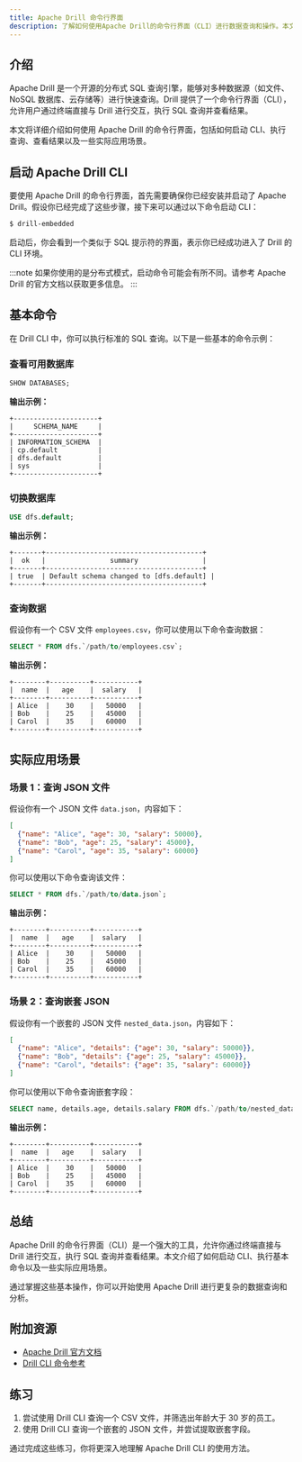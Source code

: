 ```yaml
---
title: Apache Drill 命令行界面
description: 了解如何使用Apache Drill的命令行界面（CLI）进行数据查询和操作。本文适合初学者，包含详细的步骤、代码示例和实际应用场景。
---
```


## 介绍

Apache Drill 是一个开源的分布式 SQL 查询引擎，能够对多种数据源（如文件、NoSQL 数据库、云存储等）进行快速查询。Drill 提供了一个命令行界面（CLI），允许用户通过终端直接与 Drill 进行交互，执行 SQL 查询并查看结果。

本文将详细介绍如何使用 Apache Drill 的命令行界面，包括如何启动 CLI、执行查询、查看结果以及一些实际应用场景。

## 启动 Apache Drill CLI

要使用 Apache Drill 的命令行界面，首先需要确保你已经安装并启动了 Apache Drill。假设你已经完成了这些步骤，接下来可以通过以下命令启动 CLI：

```bash
$ drill-embedded
```

启动后，你会看到一个类似于 SQL 提示符的界面，表示你已经成功进入了 Drill 的 CLI 环境。

:::note
如果你使用的是分布式模式，启动命令可能会有所不同。请参考 Apache Drill 的官方文档以获取更多信息。
:::

## 基本命令

在 Drill CLI 中，你可以执行标准的 SQL 查询。以下是一些基本的命令示例：

### 查看可用数据库

```sql
SHOW DATABASES;
```

**输出示例：**

```plaintext
+---------------------+
|     SCHEMA_NAME     |
+---------------------+
| INFORMATION_SCHEMA  |
| cp.default          |
| dfs.default         |
| sys                 |
+---------------------+
```

### 切换数据库

```sql
USE dfs.default;
```

**输出示例：**

```plaintext
+-------+---------------------------------------+
|  ok   |                summary                |
+-------+---------------------------------------+
| true  | Default schema changed to [dfs.default] |
+-------+---------------------------------------+
```

### 查询数据

假设你有一个 CSV 文件 `employees.csv`，你可以使用以下命令查询数据：

```sql
SELECT * FROM dfs.`/path/to/employees.csv`;
```

**输出示例：**

```plaintext
+--------+----------+-----------+
|  name  |   age    |  salary   |
+--------+----------+-----------+
| Alice  |    30    |   50000   |
| Bob    |    25    |   45000   |
| Carol  |    35    |   60000   |
+--------+----------+-----------+
```

## 实际应用场景

### 场景 1：查询 JSON 文件

假设你有一个 JSON 文件 `data.json`，内容如下：

```json
[
  {"name": "Alice", "age": 30, "salary": 50000},
  {"name": "Bob", "age": 25, "salary": 45000},
  {"name": "Carol", "age": 35, "salary": 60000}
]
```

你可以使用以下命令查询该文件：

```sql
SELECT * FROM dfs.`/path/to/data.json`;
```

**输出示例：**

```plaintext
+--------+----------+-----------+
|  name  |   age    |  salary   |
+--------+----------+-----------+
| Alice  |    30    |   50000   |
| Bob    |    25    |   45000   |
| Carol  |    35    |   60000   |
+--------+----------+-----------+
```

### 场景 2：查询嵌套 JSON

假设你有一个嵌套的 JSON 文件 `nested_data.json`，内容如下：

```json
[
  {"name": "Alice", "details": {"age": 30, "salary": 50000}},
  {"name": "Bob", "details": {"age": 25, "salary": 45000}},
  {"name": "Carol", "details": {"age": 35, "salary": 60000}}
]
```

你可以使用以下命令查询嵌套字段：

```sql
SELECT name, details.age, details.salary FROM dfs.`/path/to/nested_data.json`;
```

**输出示例：**

```plaintext
+--------+----------+-----------+
|  name  |   age    |  salary   |
+--------+----------+-----------+
| Alice  |    30    |   50000   |
| Bob    |    25    |   45000   |
| Carol  |    35    |   60000   |
+--------+----------+-----------+
```

## 总结

Apache Drill 的命令行界面（CLI）是一个强大的工具，允许你通过终端直接与 Drill 进行交互，执行 SQL 查询并查看结果。本文介绍了如何启动 CLI、执行基本命令以及一些实际应用场景。

通过掌握这些基本操作，你可以开始使用 Apache Drill 进行更复杂的数据查询和分析。

## 附加资源

- [Apache Drill 官方文档](https://drill.apache.org/docs/)
- [Drill CLI 命令参考](https://drill.apache.org/docs/command-line-interface-cli/)

## 练习

1. 尝试使用 Drill CLI 查询一个 CSV 文件，并筛选出年龄大于 30 岁的员工。
2. 使用 Drill CLI 查询一个嵌套的 JSON 文件，并尝试提取嵌套字段。

通过完成这些练习，你将更深入地理解 Apache Drill CLI 的使用方法。